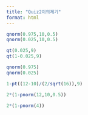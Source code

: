 ```yaml
---
title: "Quiz2이의제기"
format: html
---
```


```r
qnorm(0.975,10,0.5)
qnorm(0.025,10,0.5)
```

```r
qt(0.025,9)
qt(1-0.025,9)
```
```r
qnorm(0.975)
qnorm(0.025)
```

```r
1-pt((12-10)/(2/sqrt(16)),9)
```
```r
2*(1-pnorm(12,10,0.5))
```

```r
2*(1-pnorm(4))
```